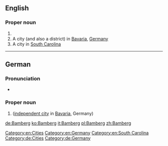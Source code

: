 ==English==
{{wikipedia}}

===Proper noun===
{{en-proper noun}}

# {{surname}}
# A city (and also a district) in [[Bavaria]], [[Germany]]
# A city in [[South Carolina]]

[[Category:en:Cities]]
[[Category:en:Germany]]
[[Category:en:South Carolina]]

----

==German==
{{wikipedia|lang=de}}

===Pronunciation===
* {{audio|De-Bamberg.ogg|Audio|lang=de}}

===Proper noun===
{{de-proper noun|n}}

# {{l|en|Bamberg}} ([[independent city]] in [[Bavaria]], Germany)

[[Category:de:Cities]]
[[Category:de:Germany]]

[[de:Bamberg]]
[[ko:Bamberg]]
[[it:Bamberg]]
[[pl:Bamberg]]
[[zh:Bamberg]]